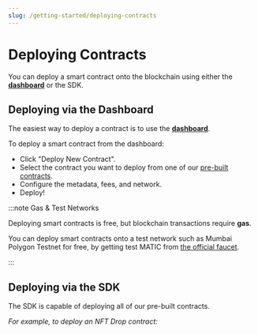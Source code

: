```yaml
---
slug: /getting-started/deploying-contracts
---
```



# Deploying Contracts

You can deploy a smart contract onto the blockchain using either
the [**dashboard**](https://thirdweb.com/dashboard) or the SDK.

## Deploying via the Dashboard

The easiest way to deploy a contract is to use the [**dashboard**](https://thirdweb.com/dashboard).

To deploy a smart contract from the dashboard:

- Click "Deploy New Contract".
- Select the contract you want to deploy from one of our [pre-built contracts](/pre-built-contracts).
- Configure the metadata, fees, and network.
- Deploy!

:::note Gas & Test Networks

Deploying smart contracts is free, but blockchain transactions require **gas**.

You can deploy smart contracts onto a test network such as Mumbai Polygon Testnet for free, by getting test MATIC from [the official faucet](https://faucet.polygon.technology/).

:::

## Deploying via the SDK

The SDK is capable of deploying all of our pre-built contracts.

_For example, to deploy an NFT Drop contract:_

<DeployingContractsCodeTabs />
